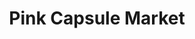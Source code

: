 ---
title: "Pink Capsule Market"
meta_title: "Pink Capsule Market craft"
description: "Craft de Pink Capsule Market"
rank: "s"
draft: false
name: "Pink Capsule Market"
recipe_img: "https://wiki.pokexgames.com/images/6/6a/Pink_Capsule_Market.png"
level: 108
craft_time: 432000
result: 1
value_npc: 1
ingredients:
  - name: "Crypto Diamond Tokens"
    quantity: 1500
    item_img: "https://wiki.pokexgames.com/images/f/f8/Crypto_Diamond_Token.png"
    value_npc: 1
  - name: "Empty Nightmare Balls"
    quantity: 1000
    item_img: "https://wiki.pokexgames.com/images/e/e3/Nightmare_Ball.png"
    value_npc: 1
  - name: "Apricorns"
    quantity: 1000
    item_img: "https://wiki.pokexgames.com/images/c/c2/Apricorn.png"
    value_npc: 1
  - name: "Corrupted Gem Stars"
    quantity: 80
    item_img: "https://wiki.pokexgames.com/images/2/2d/Corrupted-Gem-Star.gif"
    value_npc: 1
  - name: "Pig Ears"
    quantity: 50
    item_img: "https://wiki.pokexgames.com/images/a/a5/Pig_Ear.png"
    value_npc: 1
  - name: "Curly Pig Tails"
    quantity: 90
    item_img: "https://wiki.pokexgames.com/images/1/17/Curly_Pig_Tail.png"
    value_npc: 1
  - name: "Corrupted Miss Traces"
    quantity: 35
    item_img: "https://wiki.pokexgames.com/images/5/5f/Corrupted-Miss-Traces.gif"
    value_npc: 1
  - name: "Compressed Nightmare Gems"
    quantity: 20
    item_img: "https://wiki.pokexgames.com/images/6/6a/Compressed_Nightmare_Gem.png"
    value_npc: 1
  - name: "Metal Scraps"
    quantity: 85
    item_img: "https://wiki.pokexgames.com/images/b/bb/Metal_Scraps.png"
    value_npc: 1
  - name: "Diamonds"
    quantity: 5
    item_img: "https://wiki.pokexgames.com/images/e/ea/Diamond.png"
    value_npc: 1
---